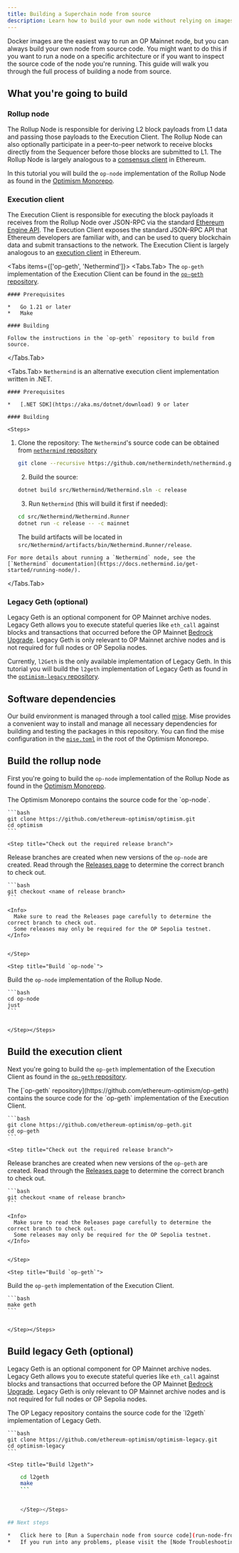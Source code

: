```yaml
---
title: Building a Superchain node from source
description: Learn how to build your own node without relying on images from Optimism.
---
```


Docker images are the easiest way to run an OP Mainnet node, but you can always build your own node from source code.
You might want to do this if you want to run a node on a specific architecture or if you want to inspect the source code of the node you're running.
This guide will walk you through the full process of building a node from source.

## What you're going to build

### Rollup node

The Rollup Node is responsible for deriving L2 block payloads from L1 data and passing those payloads to the Execution Client.
The Rollup Node can also optionally participate in a peer-to-peer network to receive blocks directly from the Sequencer before those blocks are submitted to L1.
The Rollup Node is largely analogous to a [consensus client](https://ethereum.org/en/developers/docs/nodes-and-clients/#what-are-nodes-and-clients) in Ethereum.

In this tutorial you will build the `op-node` implementation of the Rollup Node as found in the [Optimism Monorepo](https://github.com/ethereum-optimism/optimism).

### Execution client

The Execution Client is responsible for executing the block payloads it receives from the Rollup Node over JSON-RPC via the standard [Ethereum Engine API](https://github.com/ethereum/execution-apis/blob/main/src/engine/common.md#engine-api----common-definitions).
The Execution Client exposes the standard JSON-RPC API that Ethereum developers are familiar with, and can be used to query blockchain data and submit transactions to the network.
The Execution Client is largely analogous to an [execution client](https://ethereum.org/en/developers/docs/nodes-and-clients/#what-are-nodes-and-clients) in Ethereum.

<Tabs items={['op-geth', 'Nethermind']}>
  <Tabs.Tab>
    The `op-geth` implementation of the Execution Client can be found in the [`op-geth` repository](https://github.com/ethereum-optimism/op-geth).

    #### Prerequisites

    *   Go 1.21 or later
    *   Make

    #### Building

    Follow the instructions in the `op-geth` repository to build from source.
  </Tabs.Tab>

  <Tabs.Tab>
    `Nethermind` is an alternative execution client implementation written in .NET.

    #### Prerequisites

    *   [.NET SDK](https://aka.ms/dotnet/download) 9 or later

    #### Building

    <Steps>
  1.  Clone the repository:
            The `Nethermind`'s source code can be obtained from [`nethermind` repository](https://github.com/NethermindEth/nethermind)
  
        ```bash
        git clone --recursive https://github.com/nethermindeth/nethermind.git
        ```
  
        2.  Build the source:
  
        ```bash
        dotnet build src/Nethermind/Nethermind.sln -c release
        ```
  
        3.  Run `Nethermind` (this will build it first if needed):
  
        ```bash
        cd src/Nethermind/Nethermind.Runner
        dotnet run -c release -- -c mainnet
        ```
  
        The build artifacts will be located in `src/Nethermind/artifacts/bin/Nethermind.Runner/release`.
</Steps>

    For more details about running a `Nethermind` node, see the [`Nethermind` documentation](https://docs.nethermind.io/get-started/running-node/).
  </Tabs.Tab>
</Tabs>

### Legacy Geth (optional)

Legacy Geth is an optional component for OP Mainnet archive nodes.
Legacy Geth allows you to execute stateful queries like `eth_call` against blocks and transactions that occurred before the OP Mainnet [Bedrock Upgrade](https://web.archive.org/web/20230608050602/https://blog.oplabs.co/introducing-optimism-bedrock/).
Legacy Geth is only relevant to OP Mainnet archive nodes and is not required for full nodes or OP Sepolia nodes.

Currently, `l2Geth` is the only available implementation of Legacy Geth.
In this tutorial you will build the `l2geth` implementation of Legacy Geth as found in the [`optimism-legacy` repository](https://github.com/ethereum-optimism/optimism-legacy).

## Software dependencies

Our build environment is managed through a tool called [mise](https://mise.jdx.dev/). Mise provides a convenient way to install and manage all necessary dependencies for building and testing the packages in this repository. You can find the mise configuration in the [`mise.toml`](https://github.com/ethereum-optimism/optimism/blob/develop/mise.toml) in the root of the Optimism Monorepo.

## Build the rollup node

First you're going to build the `op-node` implementation of the Rollup Node as found in the [Optimism Monorepo](https://github.com/ethereum-optimism/optimism).

<Steps>
  <Step title="Clone the Optimism Monorepo">
The Optimism Monorepo contains the source code for the `op-node`.
  
    ```bash
    git clone https://github.com/ethereum-optimism/optimism.git
    cd optimism
    ```

  </Step>
  
    <Step title="Check out the required release branch">
Release branches are created when new versions of the `op-node` are created.
    Read through the [Releases page](https://github.com/ethereum-optimism/optimism/releases) to determine the correct branch to check out.
  
    ```bash
    git checkout <name of release branch>
    ```
  
    <Info>
      Make sure to read the Releases page carefully to determine the correct branch to check out.
      Some releases may only be required for the OP Sepolia testnet.
    </Info>

  
    </Step>
  
    <Step title="Build `op-node`">
Build the `op-node` implementation of the Rollup Node.
  
    ```bash
    cd op-node
    just
    ```

  
    </Step></Steps>

## Build the execution client

Next you're going to build the `op-geth` implementation of the Execution Client as found in the [`op-geth` repository](https://github.com/ethereum-optimism/op-geth).

<Steps>
  <Step title="Clone `op-geth`">
The [`op-geth` repository](https://github.com/ethereum-optimism/op-geth) contains the source code for the `op-geth` implementation of the Execution Client.
  
    ```bash
    git clone https://github.com/ethereum-optimism/op-geth.git
    cd op-geth
    ```

  </Step>
  
    <Step title="Check out the required release branch">
Release branches are created when new versions of the `op-geth` are created.
    Read through the [Releases page](https://github.com/ethereum-optimism/op-geth/releases) to determine the correct branch to check out.
  
    ```bash
    git checkout <name of release branch>
    ```
  
    <Info>
      Make sure to read the Releases page carefully to determine the correct branch to check out.
      Some releases may only be required for the OP Sepolia testnet.
    </Info>

  
    </Step>
  
    <Step title="Build `op-geth`">
Build the `op-geth` implementation of the Execution Client.
  
    ```bash
    make geth
    ```

  
    </Step></Steps>

## Build legacy Geth (optional)

Legacy Geth is an optional component for OP Mainnet archive nodes.
Legacy Geth allows you to execute stateful queries like `eth_call` against blocks and transactions that occurred before the OP Mainnet [Bedrock Upgrade](https://web.archive.org/web/20230608050602/https://blog.oplabs.co/introducing-optimism-bedrock/).
Legacy Geth is only relevant to OP Mainnet archive nodes and is not required for full nodes or OP Sepolia nodes.

<Steps>
  <Step title="Clone the OP Legacy Repository">
The OP Legacy repository contains the source code for the `l2geth` implementation of Legacy Geth.
  
    ```bash
    git clone https://github.com/ethereum-optimism/optimism-legacy.git
    cd optimism-legacy
    ```

  </Step>
  
    <Step title="Build l2geth">
```bash
    cd l2geth
    make
    ```

  
    </Step></Steps>

## Next steps

*   Click here to [Run a Superchain node from source code](run-node-from-source)
*   If you run into any problems, please visit the [Node Troubleshooting Guide](/operators/chain-operators/management/troubleshooting) for help.
